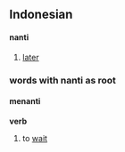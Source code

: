 ==Indonesian==
====nanti====
# [[later]]

===words with nanti as root===
====menanti====
'''verb'''
# to [[wait]]